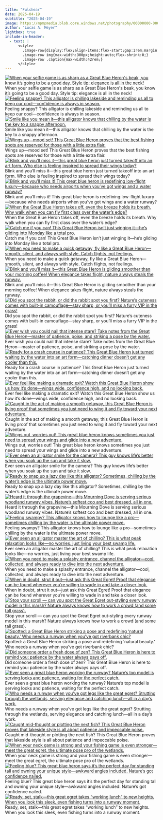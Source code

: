 ```yaml
---
title: "Fulshear"
date: 2025-04-19
subtitle: "2025-04-19"
image: https://mpmpmedia.blob.core.windows.net/photography/00000000-0000-0000-f947-d827942227b2/thumbnail/2025_04_19_Fulshear/20250419_0056.jpg
author: "Lucas A. Meyer"
lightbox: true
include-in-header:
  - text: |
      <style>
        .image-row{display:flex;align-items:flex-start;gap:1rem;margin:1rem 0;}
        .image-row img{max-width:300px;height:auto;flex-shrink:0;}
        .image-row .caption{max-width:42rem;}
      </style>
---
```



::: {.image-row}
[![When your selfie game is as sharp as a Great Blue Heron's beak, you know it’s going to be a good day. Style tip: elegance is all in the neck!](https://mpmpmedia.blob.core.windows.net/photography/00000000-0000-0000-f947-d827942227b2/thumbnail/2025_04_19_Fulshear/20250419_0037.jpg){.lightbox title="When your selfie game is as sharp as a Great Blue Heron's beak, you know it’s going to be a good day. Style tip: elegance is all in the neck!" alt="When your selfie game is as sharp as a Great Blue Heron's beak, you know it’s going to be a good day. Style tip: elegance is all in the neck!"}](https://mpmpmedia.blob.core.windows.net/photography/00000000-0000-0000-f947-d827942227b2/web/2025_04_19_Fulshear/20250419_0037.jpg)
<div class="caption">When your selfie game is as sharp as a Great Blue Heron&#x27;s beak, you know it’s going to be a good day. Style tip: elegance is all in the neck!</div>
:::


::: {.image-row}
[![Feeling snappy? This alligator is chilling lakeside and reminding us all to keep our cool—confidence is always in season.](https://mpmpmedia.blob.core.windows.net/photography/00000000-0000-0000-f947-d827942227b2/thumbnail/2025_04_19_Fulshear/20250419_0048.jpg){.lightbox title="Feeling snappy? This alligator is chilling lakeside and reminding us all to keep our cool—confidence is always in season." alt="Feeling snappy? This alligator is chilling lakeside and reminding us all to keep our cool—confidence is always in season."}](https://mpmpmedia.blob.core.windows.net/photography/00000000-0000-0000-f947-d827942227b2/web/2025_04_19_Fulshear/20250419_0048.jpg)
<div class="caption">Feeling snappy? This alligator is chilling lakeside and reminding us all to keep our cool—confidence is always in season.</div>
:::


::: {.image-row}
[![Smile like you mean it—this alligator knows that chilling by the water is the key to a snappy afternoon.](https://mpmpmedia.blob.core.windows.net/photography/00000000-0000-0000-f947-d827942227b2/thumbnail/2025_04_19_Fulshear/20250419_0058.jpg){.lightbox title="Smile like you mean it—this alligator knows that chilling by the water is the key to a snappy afternoon." alt="Smile like you mean it—this alligator knows that chilling by the water is the key to a snappy afternoon."}](https://mpmpmedia.blob.core.windows.net/photography/00000000-0000-0000-f947-d827942227b2/web/2025_04_19_Fulshear/20250419_0058.jpg)
<div class="caption">Smile like you mean it—this alligator knows that chilling by the water is the key to a snappy afternoon.</div>
:::


::: {.image-row}
[![Wings up—mood set! This Great Blue Heron proves that the best fishing spots are reserved for those with a little extra flair.](https://mpmpmedia.blob.core.windows.net/photography/00000000-0000-0000-f947-d827942227b2/thumbnail/2025_04_19_Fulshear/20250419_0012.jpg){.lightbox title="Wings up—mood set! This Great Blue Heron proves that the best fishing spots are reserved for those with a little extra flair." alt="Wings up—mood set! This Great Blue Heron proves that the best fishing spots are reserved for those with a little extra flair."}](https://mpmpmedia.blob.core.windows.net/photography/00000000-0000-0000-f947-d827942227b2/web/2025_04_19_Fulshear/20250419_0012.jpg)
<div class="caption">Wings up—mood set! This Great Blue Heron proves that the best fishing spots are reserved for those with a little extra flair.</div>
:::


::: {.image-row}
[![Blink and you’ll miss it—this great blue heron just turned takeoff into an art form. Who else is feeling inspired to spread their wings today?](https://mpmpmedia.blob.core.windows.net/photography/00000000-0000-0000-f947-d827942227b2/thumbnail/2025_04_19_Fulshear/20250419_0013.jpg){.lightbox title="Blink and you’ll miss it—this great blue heron just turned takeoff into an art form. Who else is feeling inspired to spread their wings today?" alt="Blink and you’ll miss it—this great blue heron just turned takeoff into an art form. Who else is feeling inspired to spread their wings today?"}](https://mpmpmedia.blob.core.windows.net/photography/00000000-0000-0000-f947-d827942227b2/web/2025_04_19_Fulshear/20250419_0013.jpg)
<div class="caption">Blink and you’ll miss it—this great blue heron just turned takeoff into an art form. Who else is feeling inspired to spread their wings today?</div>
:::


::: {.image-row}
[![Blink and you’ll miss it! This great blue heron is redefining low-flight luxury—because who needs airports when you’ve got wings and a water runway?](https://mpmpmedia.blob.core.windows.net/photography/00000000-0000-0000-f947-d827942227b2/thumbnail/2025_04_19_Fulshear/20250419_0015.jpg){.lightbox title="Blink and you’ll miss it! This great blue heron is redefining low-flight luxury—because who needs airports when you’ve got wings and a water runway?" alt="Blink and you’ll miss it! This great blue heron is redefining low-flight luxury—because who needs airports when you’ve got wings and a water runway?"}](https://mpmpmedia.blob.core.windows.net/photography/00000000-0000-0000-f947-d827942227b2/web/2025_04_19_Fulshear/20250419_0015.jpg)
<div class="caption">Blink and you’ll miss it! This great blue heron is redefining low-flight luxury—because who needs airports when you’ve got wings and a water runway?</div>
:::


::: {.image-row}
[![When the Great Blue Heron takes off, even the breeze holds its breath. Why walk when you can fly first class over the water’s edge?](https://mpmpmedia.blob.core.windows.net/photography/00000000-0000-0000-f947-d827942227b2/thumbnail/2025_04_19_Fulshear/20250419_0016.jpg){.lightbox title="When the Great Blue Heron takes off, even the breeze holds its breath. Why walk when you can fly first class over the water’s edge?" alt="When the Great Blue Heron takes off, even the breeze holds its breath. Why walk when you can fly first class over the water’s edge?"}](https://mpmpmedia.blob.core.windows.net/photography/00000000-0000-0000-f947-d827942227b2/web/2025_04_19_Fulshear/20250419_0016.jpg)
<div class="caption">When the Great Blue Heron takes off, even the breeze holds its breath. Why walk when you can fly first class over the water’s edge?</div>
:::


::: {.image-row}
[![Catch me if you can! This Great Blue Heron isn’t just winging it—he’s gliding into Monday like a total pro.](https://mpmpmedia.blob.core.windows.net/photography/00000000-0000-0000-f947-d827942227b2/thumbnail/2025_04_19_Fulshear/20250419_0018.jpg){.lightbox title="Catch me if you can! This Great Blue Heron isn’t just winging it—he’s gliding into Monday like a total pro." alt="Catch me if you can! This Great Blue Heron isn’t just winging it—he’s gliding into Monday like a total pro."}](https://mpmpmedia.blob.core.windows.net/photography/00000000-0000-0000-f947-d827942227b2/web/2025_04_19_Fulshear/20250419_0018.jpg)
<div class="caption">Catch me if you can! This Great Blue Heron isn’t just winging it—he’s gliding into Monday like a total pro.</div>
:::


::: {.image-row}
[![When you need to make a quick getaway, fly like a Great Blue Heron—smooth, silent, and always with style. Catch flights, not feelings.](https://mpmpmedia.blob.core.windows.net/photography/00000000-0000-0000-f947-d827942227b2/thumbnail/2025_04_19_Fulshear/20250419_0020.jpg){.lightbox title="When you need to make a quick getaway, fly like a Great Blue Heron—smooth, silent, and always with style. Catch flights, not feelings." alt="When you need to make a quick getaway, fly like a Great Blue Heron—smooth, silent, and always with style. Catch flights, not feelings."}](https://mpmpmedia.blob.core.windows.net/photography/00000000-0000-0000-f947-d827942227b2/web/2025_04_19_Fulshear/20250419_0020.jpg)
<div class="caption">When you need to make a quick getaway, fly like a Great Blue Heron—smooth, silent, and always with style. Catch flights, not feelings.</div>
:::


::: {.image-row}
[![Blink and you’ll miss it—this Great Blue Heron is gliding smoother than your morning coffee! When elegance takes flight, nature always steals the runway.](https://mpmpmedia.blob.core.windows.net/photography/00000000-0000-0000-f947-d827942227b2/thumbnail/2025_04_19_Fulshear/20250419_0022.jpg){.lightbox title="Blink and you’ll miss it—this Great Blue Heron is gliding smoother than your morning coffee! When elegance takes flight, nature always steals the runway." alt="Blink and you’ll miss it—this Great Blue Heron is gliding smoother than your morning coffee! When elegance takes flight, nature always steals the runway."}](https://mpmpmedia.blob.core.windows.net/photography/00000000-0000-0000-f947-d827942227b2/web/2025_04_19_Fulshear/20250419_0022.jpg)
<div class="caption">Blink and you’ll miss it—this Great Blue Heron is gliding smoother than your morning coffee! When elegance takes flight, nature always steals the runway.</div>
:::


::: {.image-row}
[![Did you spot the rabbit, or did the rabbit spot you first? Nature’s cuteness comes with built-in camouflage—stay sharp, or you’ll miss a furry VIP in the grass!](https://mpmpmedia.blob.core.windows.net/photography/00000000-0000-0000-f947-d827942227b2/thumbnail/2025_04_19_Fulshear/20250419_0033.jpg){.lightbox title="Did you spot the rabbit, or did the rabbit spot you first? Nature’s cuteness comes with built-in camouflage—stay sharp, or you’ll miss a furry VIP in the grass!" alt="Did you spot the rabbit, or did the rabbit spot you first? Nature’s cuteness comes with built-in camouflage—stay sharp, or you’ll miss a furry VIP in the grass!"}](https://mpmpmedia.blob.core.windows.net/photography/00000000-0000-0000-f947-d827942227b2/web/2025_04_19_Fulshear/20250419_0033.jpg)
<div class="caption">Did you spot the rabbit, or did the rabbit spot you first? Nature’s cuteness comes with built-in camouflage—stay sharp, or you’ll miss a furry VIP in the grass!</div>
:::


::: {.image-row}
[![Ever wish you could nail that intense stare? Take notes from the Great Blue Heron—master of patience, poise, and striking a pose by the water.](https://mpmpmedia.blob.core.windows.net/photography/00000000-0000-0000-f947-d827942227b2/thumbnail/2025_04_19_Fulshear/20250419_0038.jpg){.lightbox title="Ever wish you could nail that intense stare? Take notes from the Great Blue Heron—master of patience, poise, and striking a pose by the water." alt="Ever wish you could nail that intense stare? Take notes from the Great Blue Heron—master of patience, poise, and striking a pose by the water."}](https://mpmpmedia.blob.core.windows.net/photography/00000000-0000-0000-f947-d827942227b2/web/2025_04_19_Fulshear/20250419_0038.jpg)
<div class="caption">Ever wish you could nail that intense stare? Take notes from the Great Blue Heron—master of patience, poise, and striking a pose by the water.</div>
:::


::: {.image-row}
[![Ready for a crash course in patience? This Great Blue Heron just turned waiting by the water into an art form—catching dinner doesn’t get any cooler than this.](https://mpmpmedia.blob.core.windows.net/photography/00000000-0000-0000-f947-d827942227b2/thumbnail/2025_04_19_Fulshear/20250419_0040.jpg){.lightbox title="Ready for a crash course in patience? This Great Blue Heron just turned waiting by the water into an art form—catching dinner doesn’t get any cooler than this." alt="Ready for a crash course in patience? This Great Blue Heron just turned waiting by the water into an art form—catching dinner doesn’t get any cooler than this."}](https://mpmpmedia.blob.core.windows.net/photography/00000000-0000-0000-f947-d827942227b2/web/2025_04_19_Fulshear/20250419_0040.jpg)
<div class="caption">Ready for a crash course in patience? This Great Blue Heron just turned waiting by the water into an art form—catching dinner doesn’t get any cooler than this.</div>
:::


::: {.image-row}
[![Ever feel like making a dramatic exit? Watch this Great Blue Heron show us how it’s done—wings wide, confidence high, and no looking back.](https://mpmpmedia.blob.core.windows.net/photography/00000000-0000-0000-f947-d827942227b2/thumbnail/2025_04_19_Fulshear/20250419_0041.jpg){.lightbox title="Ever feel like making a dramatic exit? Watch this Great Blue Heron show us how it’s done—wings wide, confidence high, and no looking back." alt="Ever feel like making a dramatic exit? Watch this Great Blue Heron show us how it’s done—wings wide, confidence high, and no looking back."}](https://mpmpmedia.blob.core.windows.net/photography/00000000-0000-0000-f947-d827942227b2/web/2025_04_19_Fulshear/20250419_0041.jpg)
<div class="caption">Ever feel like making a dramatic exit? Watch this Great Blue Heron show us how it’s done—wings wide, confidence high, and no looking back.</div>
:::


::: {.image-row}
[![Caught in the act of making a smooth getaway, this Great Blue Heron is living proof that sometimes you just need to wing it and fly toward your next adventure.](https://mpmpmedia.blob.core.windows.net/photography/00000000-0000-0000-f947-d827942227b2/thumbnail/2025_04_19_Fulshear/20250419_0042.jpg){.lightbox title="Caught in the act of making a smooth getaway, this Great Blue Heron is living proof that sometimes you just need to wing it and fly toward your next adventure." alt="Caught in the act of making a smooth getaway, this Great Blue Heron is living proof that sometimes you just need to wing it and fly toward your next adventure."}](https://mpmpmedia.blob.core.windows.net/photography/00000000-0000-0000-f947-d827942227b2/web/2025_04_19_Fulshear/20250419_0042.jpg)
<div class="caption">Caught in the act of making a smooth getaway, this Great Blue Heron is living proof that sometimes you just need to wing it and fly toward your next adventure.</div>
:::


::: {.image-row}
[![Wings out, worries out! This great blue heron knows sometimes you just need to spread your wings and glide into a new adventure.](https://mpmpmedia.blob.core.windows.net/photography/00000000-0000-0000-f947-d827942227b2/thumbnail/2025_04_19_Fulshear/20250419_0043.jpg){.lightbox title="Wings out, worries out! This great blue heron knows sometimes you just need to spread your wings and glide into a new adventure." alt="Wings out, worries out! This great blue heron knows sometimes you just need to spread your wings and glide into a new adventure."}](https://mpmpmedia.blob.core.windows.net/photography/00000000-0000-0000-f947-d827942227b2/web/2025_04_19_Fulshear/20250419_0043.jpg)
<div class="caption">Wings out, worries out! This great blue heron knows sometimes you just need to spread your wings and glide into a new adventure.</div>
:::


::: {.image-row}
[![Ever seen an alligator smile for the camera? This guy knows life’s better when you soak up the sun and take it slow.](https://mpmpmedia.blob.core.windows.net/photography/00000000-0000-0000-f947-d827942227b2/thumbnail/2025_04_19_Fulshear/20250419_0050.jpg){.lightbox title="Ever seen an alligator smile for the camera? This guy knows life’s better when you soak up the sun and take it slow." alt="Ever seen an alligator smile for the camera? This guy knows life’s better when you soak up the sun and take it slow."}](https://mpmpmedia.blob.core.windows.net/photography/00000000-0000-0000-f947-d827942227b2/web/2025_04_19_Fulshear/20250419_0050.jpg)
<div class="caption">Ever seen an alligator smile for the camera? This guy knows life’s better when you soak up the sun and take it slow.</div>
:::


::: {.image-row}
[![Ready to snap up a lazy day like this alligator? Sometimes, chilling by the water’s edge is the ultimate power move.](https://mpmpmedia.blob.core.windows.net/photography/00000000-0000-0000-f947-d827942227b2/thumbnail/2025_04_19_Fulshear/20250419_0056.jpg){.lightbox title="Ready to snap up a lazy day like this alligator? Sometimes, chilling by the water’s edge is the ultimate power move." alt="Ready to snap up a lazy day like this alligator? Sometimes, chilling by the water’s edge is the ultimate power move."}](https://mpmpmedia.blob.core.windows.net/photography/00000000-0000-0000-f947-d827942227b2/web/2025_04_19_Fulshear/20250419_0056.jpg)
<div class="caption">Ready to snap up a lazy day like this alligator? Sometimes, chilling by the water’s edge is the ultimate power move.</div>
:::


::: {.image-row}
[![Heard it through the grapevine—this Mourning Dove is serving serious woodland runway vibes. Nature’s softest coo and best dressed, all in one.](https://mpmpmedia.blob.core.windows.net/photography/00000000-0000-0000-f947-d827942227b2/thumbnail/2025_04_19_Fulshear/20250419_0062.jpg){.lightbox title="Heard it through the grapevine—this Mourning Dove is serving serious woodland runway vibes. Nature’s softest coo and best dressed, all in one." alt="Heard it through the grapevine—this Mourning Dove is serving serious woodland runway vibes. Nature’s softest coo and best dressed, all in one."}](https://mpmpmedia.blob.core.windows.net/photography/00000000-0000-0000-f947-d827942227b2/web/2025_04_19_Fulshear/20250419_0062.jpg)
<div class="caption">Heard it through the grapevine—this Mourning Dove is serving serious woodland runway vibes. Nature’s softest coo and best dressed, all in one.</div>
:::


::: {.image-row}
[![Feeling swampy? This alligator knows how to lounge like a pro—sometimes chilling by the water is the ultimate power move.](https://mpmpmedia.blob.core.windows.net/photography/00000000-0000-0000-f947-d827942227b2/thumbnail/2025_04_19_Fulshear/20250419_0064.jpg){.lightbox title="Feeling swampy? This alligator knows how to lounge like a pro—sometimes chilling by the water is the ultimate power move." alt="Feeling swampy? This alligator knows how to lounge like a pro—sometimes chilling by the water is the ultimate power move."}](https://mpmpmedia.blob.core.windows.net/photography/00000000-0000-0000-f947-d827942227b2/web/2025_04_19_Fulshear/20250419_0064.jpg)
<div class="caption">Feeling swampy? This alligator knows how to lounge like a pro—sometimes chilling by the water is the ultimate power move.</div>
:::


::: {.image-row}
[![Ever seen an alligator master the art of chilling? This is what peak relaxation looks like—no worries, just living your best swamp life.](https://mpmpmedia.blob.core.windows.net/photography/00000000-0000-0000-f947-d827942227b2/thumbnail/2025_04_19_Fulshear/20250419_0067.jpg){.lightbox title="Ever seen an alligator master the art of chilling? This is what peak relaxation looks like—no worries, just living your best swamp life." alt="Ever seen an alligator master the art of chilling? This is what peak relaxation looks like—no worries, just living your best swamp life."}](https://mpmpmedia.blob.core.windows.net/photography/00000000-0000-0000-f947-d827942227b2/web/2025_04_19_Fulshear/20250419_0067.jpg)
<div class="caption">Ever seen an alligator master the art of chilling? This is what peak relaxation looks like—no worries, just living your best swamp life.</div>
:::


::: {.image-row}
[![When you need to make a splashy entrance, channel the alligator—cool, collected, and always ready to dive into the next adventure.](https://mpmpmedia.blob.core.windows.net/photography/00000000-0000-0000-f947-d827942227b2/thumbnail/2025_04_19_Fulshear/20250419_0072.jpg){.lightbox title="When you need to make a splashy entrance, channel the alligator—cool, collected, and always ready to dive into the next adventure." alt="When you need to make a splashy entrance, channel the alligator—cool, collected, and always ready to dive into the next adventure."}](https://mpmpmedia.blob.core.windows.net/photography/00000000-0000-0000-f947-d827942227b2/web/2025_04_19_Fulshear/20250419_0072.jpg)
<div class="caption">When you need to make a splashy entrance, channel the alligator—cool, collected, and always ready to dive into the next adventure.</div>
:::


::: {.image-row}
[![When in doubt, strut it out—just ask this Great Egret! Proof that elegance can be found wherever you’re willing to wade in and take a closer look.](https://mpmpmedia.blob.core.windows.net/photography/00000000-0000-0000-f947-d827942227b2/thumbnail/2025_04_19_Fulshear/20250419_0073.jpg){.lightbox title="When in doubt, strut it out—just ask this Great Egret! Proof that elegance can be found wherever you’re willing to wade in and take a closer look." alt="When in doubt, strut it out—just ask this Great Egret! Proof that elegance can be found wherever you’re willing to wade in and take a closer look."}](https://mpmpmedia.blob.core.windows.net/photography/00000000-0000-0000-f947-d827942227b2/web/2025_04_19_Fulshear/20250419_0073.jpg)
<div class="caption">When in doubt, strut it out—just ask this Great Egret! Proof that elegance can be found wherever you’re willing to wade in and take a closer look.</div>
:::


::: {.image-row}
[![Stop your scroll — can you spot the Great Egret out-styling every runway model in this marsh? Nature always knows how to work a crowd (and some tall grass).](https://mpmpmedia.blob.core.windows.net/photography/00000000-0000-0000-f947-d827942227b2/thumbnail/2025_04_19_Fulshear/20250419_0074.jpg){.lightbox title="Stop your scroll — can you spot the Great Egret out-styling every runway model in this marsh? Nature always knows how to work a crowd (and some tall grass)." alt="Stop your scroll — can you spot the Great Egret out-styling every runway model in this marsh? Nature always knows how to work a crowd (and some tall grass)."}](https://mpmpmedia.blob.core.windows.net/photography/00000000-0000-0000-f947-d827942227b2/web/2025_04_19_Fulshear/20250419_0074.jpg)
<div class="caption">Stop your scroll — can you spot the Great Egret out-styling every runway model in this marsh? Nature always knows how to work a crowd (and some tall grass).</div>
:::


::: {.image-row}
[![Spotted: a Great Blue Heron striking a pose and redefining ‘natural beauty.’ Who needs a runway when you’ve got riverbank chic?](https://mpmpmedia.blob.core.windows.net/photography/00000000-0000-0000-f947-d827942227b2/thumbnail/2025_04_19_Fulshear/20250419_0075.jpg){.lightbox title="Spotted: a Great Blue Heron striking a pose and redefining ‘natural beauty.’ Who needs a runway when you’ve got riverbank chic?" alt="Spotted: a Great Blue Heron striking a pose and redefining ‘natural beauty.’ Who needs a runway when you’ve got riverbank chic?"}](https://mpmpmedia.blob.core.windows.net/photography/00000000-0000-0000-f947-d827942227b2/web/2025_04_19_Fulshear/20250419_0075.jpg)
<div class="caption">Spotted: a Great Blue Heron striking a pose and redefining ‘natural beauty.’ Who needs a runway when you’ve got riverbank chic?</div>
:::


::: {.image-row}
[![Did someone order a fresh dose of zen? This Great Blue Heron is here to remind you: patience by the water always pays off.](https://mpmpmedia.blob.core.windows.net/photography/00000000-0000-0000-f947-d827942227b2/thumbnail/2025_04_19_Fulshear/20250419_0076.jpg){.lightbox title="Did someone order a fresh dose of zen? This Great Blue Heron is here to remind you: patience by the water always pays off." alt="Did someone order a fresh dose of zen? This Great Blue Heron is here to remind you: patience by the water always pays off."}](https://mpmpmedia.blob.core.windows.net/photography/00000000-0000-0000-f947-d827942227b2/web/2025_04_19_Fulshear/20250419_0076.jpg)
<div class="caption">Did someone order a fresh dose of zen? This Great Blue Heron is here to remind you: patience by the water always pays off.</div>
:::


::: {.image-row}
[![Ever seen a great blue heron working the runway? Nature’s top model is serving looks and patience, waiting for the perfect catch.](https://mpmpmedia.blob.core.windows.net/photography/00000000-0000-0000-f947-d827942227b2/thumbnail/2025_04_19_Fulshear/20250419_0077.jpg){.lightbox title="Ever seen a great blue heron working the runway? Nature’s top model is serving looks and patience, waiting for the perfect catch." alt="Ever seen a great blue heron working the runway? Nature’s top model is serving looks and patience, waiting for the perfect catch."}](https://mpmpmedia.blob.core.windows.net/photography/00000000-0000-0000-f947-d827942227b2/web/2025_04_19_Fulshear/20250419_0077.jpg)
<div class="caption">Ever seen a great blue heron working the runway? Nature’s top model is serving looks and patience, waiting for the perfect catch.</div>
:::


::: {.image-row}
[![Who needs a runway when you’ve got legs like the great egret? Strutting through the wetlands, serving elegance and catching lunch—all in a day’s work.](https://mpmpmedia.blob.core.windows.net/photography/00000000-0000-0000-f947-d827942227b2/thumbnail/2025_04_19_Fulshear/20250419_0081.jpg){.lightbox title="Who needs a runway when you’ve got legs like the great egret? Strutting through the wetlands, serving elegance and catching lunch—all in a day’s work." alt="Who needs a runway when you’ve got legs like the great egret? Strutting through the wetlands, serving elegance and catching lunch—all in a day’s work."}](https://mpmpmedia.blob.core.windows.net/photography/00000000-0000-0000-f947-d827942227b2/web/2025_04_19_Fulshear/20250419_0081.jpg)
<div class="caption">Who needs a runway when you’ve got legs like the great egret? Strutting through the wetlands, serving elegance and catching lunch—all in a day’s work.</div>
:::


::: {.image-row}
[![Caught mid-thought or plotting the next fish? This Great Blue Heron proves that lakeside style is all about patience and impeccable poise.](https://mpmpmedia.blob.core.windows.net/photography/00000000-0000-0000-f947-d827942227b2/thumbnail/2025_04_19_Fulshear/20250419_0082.jpg){.lightbox title="Caught mid-thought or plotting the next fish? This Great Blue Heron proves that lakeside style is all about patience and impeccable poise." alt="Caught mid-thought or plotting the next fish? This Great Blue Heron proves that lakeside style is all about patience and impeccable poise."}](https://mpmpmedia.blob.core.windows.net/photography/00000000-0000-0000-f947-d827942227b2/web/2025_04_19_Fulshear/20250419_0082.jpg)
<div class="caption">Caught mid-thought or plotting the next fish? This Great Blue Heron proves that lakeside style is all about patience and impeccable poise.</div>
:::


::: {.image-row}
[![When your neck game is strong and your fishing game is even stronger—meet the great egret, the ultimate pose pro of the wetlands.](https://mpmpmedia.blob.core.windows.net/photography/00000000-0000-0000-f947-d827942227b2/thumbnail/2025_04_19_Fulshear/20250419_0087.jpg){.lightbox title="When your neck game is strong and your fishing game is even stronger—meet the great egret, the ultimate pose pro of the wetlands." alt="When your neck game is strong and your fishing game is even stronger—meet the great egret, the ultimate pose pro of the wetlands."}](https://mpmpmedia.blob.core.windows.net/photography/00000000-0000-0000-f947-d827942227b2/web/2025_04_19_Fulshear/20250419_0087.jpg)
<div class="caption">When your neck game is strong and your fishing game is even stronger—meet the great egret, the ultimate pose pro of the wetlands.</div>
:::


::: {.image-row}
[![Feeling blue? This great blue heron says it’s the perfect day for standing tall and owning your unique style—awkward angles included. Nature’s got confidence nailed.](https://mpmpmedia.blob.core.windows.net/photography/00000000-0000-0000-f947-d827942227b2/thumbnail/2025_04_19_Fulshear/20250419_0089.jpg){.lightbox title="Feeling blue? This great blue heron says it’s the perfect day for standing tall and owning your unique style—awkward angles included. Nature’s got confidence nailed." alt="Feeling blue? This great blue heron says it’s the perfect day for standing tall and owning your unique style—awkward angles included. Nature’s got confidence nailed."}](https://mpmpmedia.blob.core.windows.net/photography/00000000-0000-0000-f947-d827942227b2/web/2025_04_19_Fulshear/20250419_0089.jpg)
<div class="caption">Feeling blue? This great blue heron says it’s the perfect day for standing tall and owning your unique style—awkward angles included. Nature’s got confidence nailed.</div>
:::


::: {.image-row}
[![Ready, set, stalk—this great egret takes “working lunch” to new heights. When you look this sleek, even fishing turns into a runway moment.](https://mpmpmedia.blob.core.windows.net/photography/00000000-0000-0000-f947-d827942227b2/thumbnail/2025_04_19_Fulshear/20250419_0091.jpg){.lightbox title="Ready, set, stalk—this great egret takes “working lunch” to new heights. When you look this sleek, even fishing turns into a runway moment." alt="Ready, set, stalk—this great egret takes “working lunch” to new heights. When you look this sleek, even fishing turns into a runway moment."}](https://mpmpmedia.blob.core.windows.net/photography/00000000-0000-0000-f947-d827942227b2/web/2025_04_19_Fulshear/20250419_0091.jpg)
<div class="caption">Ready, set, stalk—this great egret takes “working lunch” to new heights. When you look this sleek, even fishing turns into a runway moment.</div>
:::

